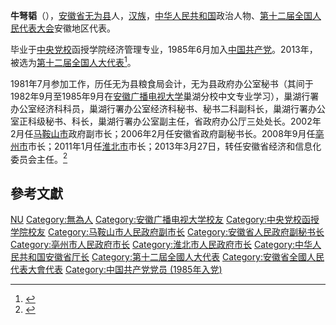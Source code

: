 '''牛弩韬'''（{{bd|1962年||}}），[[安徽省|安徽省]][[无为县|无为县]]人，[[汉族|汉族]]，[[中华人民共和国|中华人民共和国]]政治人物、[[第十二届全国人民代表大会|第十二届全国人民代表大会]]安徽地区代表。

毕业于[[中央党校|中央党校]]函授学院经济管理专业，1985年6月加入[[中国共产党|中国共产党]]。2013年，被选为[[第十二届全国人大代表|第十二届全国人大代表]]<ref>{{cite news|title=全国人大代表信息-牛弩韬|url= http://210.82.31.1:8084/delegate/viewDelegate.action?dbid=120928|accessdate=2013-03-28|newspaper=全国人大网}}</ref>。

1981年7月参加工作，历任无为县粮食局会计，无为县政府办公室秘书（其间于1982年9月至1985年9月在[[安徽广播电视大学|安徽广播电视大学]]巢湖分校中文专业学习），巢湖行署办公室经济科科员，巢湖行署办公室经济科秘书、秘书二科副科长，巢湖行署办公室正科级秘书、科长，巢湖行署办公室副主任，省政府办公厅三处处长。2002年2月任[[马鞍山市|马鞍山市]]政府副市长；2006年2月任安徽省政府副秘书长。2008年9月任[[亳州市|亳州市]]市长；2011年1月任[[淮北市|淮北市]]市长；2013年3月27日，转任安徽省经济和信息化委员会主任。<ref>{{cite web |url=http://www.chinadaily.com.cn/hqgj/jryw/2013-03-27/content_8612630.html |language= |title=牛弩韬任徽省经济和信息化委员会主任（图/简历） |publisher=人民网-安徽频道 |date=2013-03-27 |accessdate= |archive-date=2016-08-19 |archive-url=https://web.archive.org/web/20160819114950/http://www.chinadaily.com.cn/hqgj/jryw/2013-03-27/content_8612630.html |dead-url=no }}</ref>

==參考文獻==
{{reflist}}
{{中华人民共和国官员小作品}}

{{DEFAULTSORT:N牛}}
[[Category:牛姓|NU]]
[[Category:無為人|Category:無為人]]
[[Category:安徽广播电视大学校友|Category:安徽广播电视大学校友]]
[[Category:中央党校函授学院校友|Category:中央党校函授学院校友]]
[[Category:马鞍山市人民政府副市长|Category:马鞍山市人民政府副市长]]
[[Category:安徽省人民政府副秘书长|Category:安徽省人民政府副秘书长]]
[[Category:亳州市人民政府市长|Category:亳州市人民政府市长]]
[[Category:淮北市人民政府市长|Category:淮北市人民政府市长]]
[[Category:中华人民共和国安徽省厅长|Category:中华人民共和国安徽省厅长]]
[[Category:第十二屆全國人大代表|Category:第十二屆全國人大代表]]
[[Category:安徽省全國人民代表大會代表|Category:安徽省全國人民代表大會代表]]
[[Category:中国共产党党员_(1985年入党)|Category:中国共产党党员 (1985年入党)]]
